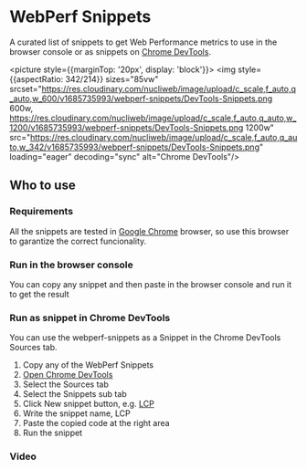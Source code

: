 
# WebPerf Snippets


A curated list of snippets to get Web Performance metrics to use in the browser console or as snippets on [Chrome DevTools](https://developer.chrome.com/docs/devtools/).

<picture style={{marginTop: '20px', display: 'block'}}>
  <img
    style={{aspectRatio: 342/214}}
    sizes="85vw"
    srcset="https://res.cloudinary.com/nucliweb/image/upload/c_scale,f_auto,q_auto,w_600/v1685735993/webperf-snippets/DevTools-Snippets.png 600w,
            https://res.cloudinary.com/nucliweb/image/upload/c_scale,f_auto,q_auto,w_1200/v1685735993/webperf-snippets/DevTools-Snippets.png 1200w"
    src="https://res.cloudinary.com/nucliweb/image/upload/c_scale,f_auto,q_auto,w_342/v1685735993/webperf-snippets/DevTools-Snippets.png"
    loading="eager"
    decoding="sync"
    alt="Chrome DevTools"/>
</picture>

## Who to use

### Requirements

All the snippets are tested in [Google Chrome](https://google.com/chrome/) browser, so use this browser to garantize the correct funcionality.

### Run in the browser console

You can copy any snippet and then paste in the browser console and run it to get the result

### Run as snippet in Chrome DevTools

You can use the webperf-snippets as a Snippet in the Chrome DevTools Sources tab.

1. Copy any of the WebPerf Snippets
2. [Open Chrome DevTools](https://developer.chrome.com/docs/devtools/open/)
3. Select the Sources tab
4. Select the Snippets sub tab
5. Click New snippet button, e.g. [LCP](https://github.com/nucliweb/webperf-snippets#largest-contentful-paint-lcp)
6. Write the snippet name, LCP
7. Paste the copied code at the right area
8. Run the snippet

### Video

<div style={{marginTop: '20px', display: 'block'}}>
  <CldVideoPlayer
    width="1920"
    height="1080"
    src="webperf-snippets/devtools-new-snippet"
      />
</div>


